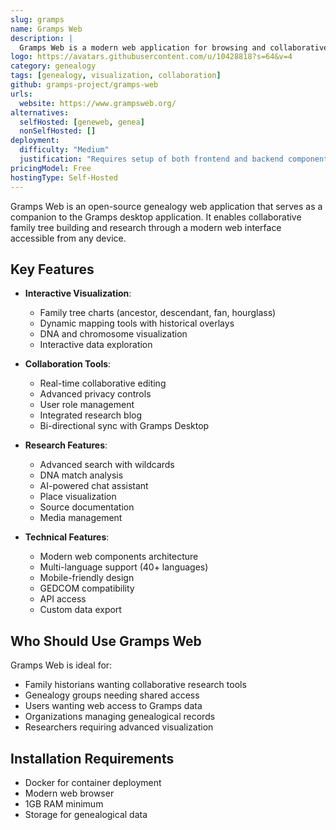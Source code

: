 ```yaml
---
slug: gramps
name: Gramps Web
description: |
  Gramps Web is a modern web application for browsing and collaboratively editing genealogical databases. It's fully interoperable with the Gramps desktop application and brings family history to the web.
logo: https://avatars.githubusercontent.com/u/10428818?s=64&v=4
category: genealogy
tags: [genealogy, visualization, collaboration]
github: gramps-project/gramps-web
urls:
  website: https://www.grampsweb.org/
alternatives:
  selfHosted: [geneweb, genea]
  nonSelfHosted: []
deployment:
  difficulty: "Medium"
  justification: "Requires setup of both frontend and backend components, but has detailed documentation."
pricingModel: Free
hostingType: Self-Hosted
---
```


Gramps Web is an open-source genealogy web application that serves as a companion to the Gramps desktop application. It enables collaborative family tree building and research through a modern web interface accessible from any device.

## Key Features

- **Interactive Visualization**:

  - Family tree charts (ancestor, descendant, fan, hourglass)
  - Dynamic mapping tools with historical overlays
  - DNA and chromosome visualization
  - Interactive data exploration

- **Collaboration Tools**:

  - Real-time collaborative editing
  - Advanced privacy controls
  - User role management
  - Integrated research blog
  - Bi-directional sync with Gramps Desktop

- **Research Features**:

  - Advanced search with wildcards
  - DNA match analysis
  - AI-powered chat assistant
  - Place visualization
  - Source documentation
  - Media management

- **Technical Features**:
  - Modern web components architecture
  - Multi-language support (40+ languages)
  - Mobile-friendly design
  - GEDCOM compatibility
  - API access
  - Custom data export

## Who Should Use Gramps Web

Gramps Web is ideal for:

- Family historians wanting collaborative research tools
- Genealogy groups needing shared access
- Users wanting web access to Gramps data
- Organizations managing genealogical records
- Researchers requiring advanced visualization

## Installation Requirements

- Docker for container deployment
- Modern web browser
- 1GB RAM minimum
- Storage for genealogical data
